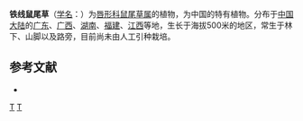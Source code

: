 {{Speciesbox 
| taxon = Salvia adiantifolia
| authority = Stib.
}}

'''铁线鼠尾草'''（[[学名|学名]]：{{lang|la|''Salvia adiantifolia''}}）为[[唇形科|唇形科]][[鼠尾草属|鼠尾草属]]的植物，为中国的特有植物。分布于[[中国大陆|中国大陆]]的[[广东|广东]]、[[广西|广西]]、[[湖南|湖南]]、[[福建|福建]]、[[江西|江西]]等地，生长于海拔500米的地区，常生于林下、山脚以及路旁，目前尚未由人工引种栽培。

== 参考文献 ==
<div class="references-small">
* {{cite web| url =http://www.bioinfo.cn/db05/KmzwSpecies.php?action=view&id=12828| title =铁线鼠尾草| work =《中国高等植物数据库全库》| publisher =中国科学院微生物研究所| author =昆明植物研究所| accessdate =2009-02-24| deadurl =yes| archiveurl =https://web.archive.org/web/20160305055314/http://www.bioinfo.cn/db05/KmzwSpecies.php?action=view&id=12828| archivedate =2016-03-05}}
</div>
{{Taxonbar}}

[[Category:鼠尾草属|T]]
[[Category:中國特有植物|T]]